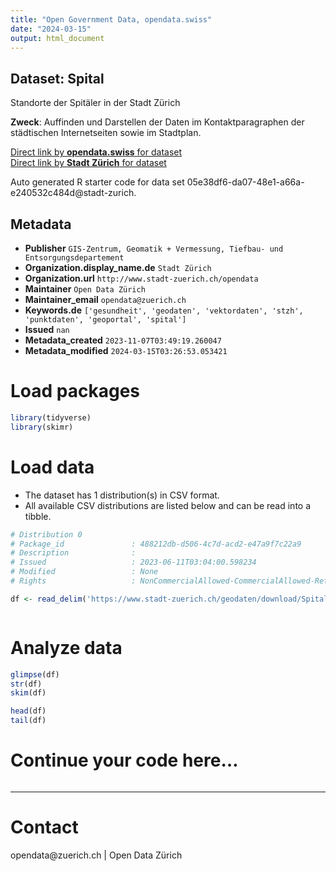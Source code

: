 ```yaml
---
title: "Open Government Data, opendata.swiss"
date: "2024-03-15"
output: html_document
---
```


## Dataset: Spital

Standorte der Spitäler in der Stadt Zürich

**Zweck**: Auffinden und Darstellen der Daten im Kontaktparagraphen der städtischen Internetseiten sowie im Stadtplan.

[Direct link by **opendata.swiss** for dataset](https://opendata.swiss/de/dataset/spital)<br>
[Direct link by **Stadt Zürich** for dataset](https://data.stadt-zuerich.ch/dataset/geo_spital)

Auto generated R starter code for data set 05e38df6-da07-48e1-a66a-e240532c484d@stadt-zurich.

## Metadata

- **Publisher** `GIS-Zentrum, Geomatik + Vermessung, Tiefbau- und Entsorgungsdepartement`
- **Organization.display_name.de** `Stadt Zürich`
- **Organization.url** `http://www.stadt-zuerich.ch/opendata`
- **Maintainer** `Open Data Zürich`
- **Maintainer_email** `opendata@zuerich.ch`
- **Keywords.de** `['gesundheit', 'geodaten', 'vektordaten', 'stzh', 'punktdaten', 'geoportal', 'spital']`
- **Issued** `nan`
- **Metadata_created** `2023-11-07T03:49:19.260047`
- **Metadata_modified** `2024-03-15T03:26:53.053421`


# Load packages

```r

library(tidyverse)
library(skimr)

```

# Load data

-   The dataset has 1 distribution(s) in CSV format.
-   All available CSV distributions are listed below and can be read into a tibble.

```r

# Distribution 0
# Package_id               : 488212db-d506-4c7d-acd2-e47a9f7c22a9
# Description              : 
# Issued                   : 2023-06-11T03:04:00.598234
# Modified                 : None
# Rights                   : NonCommercialAllowed-CommercialAllowed-ReferenceNotRequired

df <- read_delim('https://www.stadt-zuerich.ch/geodaten/download/Spital?format=10008')



```

# Analyze data

```r

glimpse(df)
str(df)
skim(df)

head(df)
tail(df)

```

# Continue your code here...

```r

```

------------------------------------------------------------------------

# Contact

opendata@zuerich.ch | Open Data Zürich
